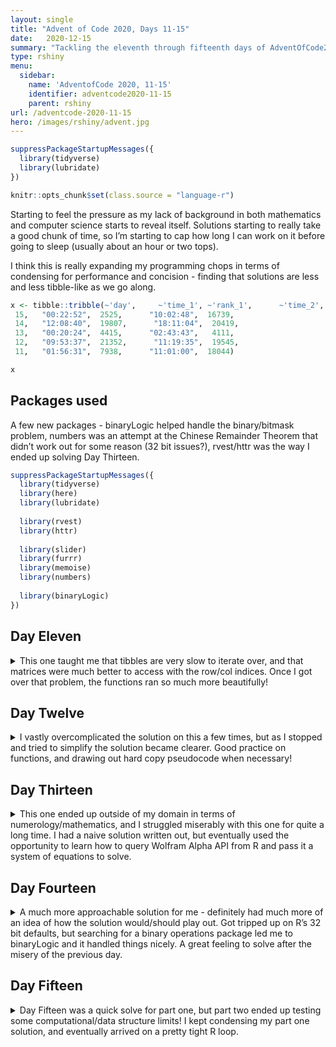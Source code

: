 ```yaml
---
layout: single
title: "Advent of Code 2020, Days 11-15"
date:   2020-12-15
summary: "Tackling the eleventh through fifteenth days of AdventOfCode2020: seating system, rain risk, shuttle search,  docking data, rambunctious recitation!"
type: rshiny
menu:
  sidebar:
    name: 'AdventofCode 2020, 11-15'
    identifier: adventcode2020-11-15
    parent: rshiny
url: /adventcode-2020-11-15
hero: /images/rshiny/advent.jpg
---
```


```r
suppressPackageStartupMessages({
  library(tidyverse)
  library(lubridate)
})

knitr::opts_chunk$set(class.source = "language-r")
```

Starting to feel the pressure as my lack of background in both mathematics and computer science starts to reveal itself. Solutions starting to really take a good chunk of time, so I'm starting to cap how long I can work on it before going to sleep (usually about an hour or two tops). 

I think this is really expanding my programming chops in terms of condensing for performance and concision - finding that solutions are less and less tibble-like as we go along. 

```r
x <- tibble::tribble(~'day',     ~'time_1', ~'rank_1',      ~'time_2', ~'rank_2', 
 15,   "00:22:52",  2525,      "10:02:48",  16739,
 14,   "12:08:40",  19807,      "18:11:04",  20419,
 13,   "00:20:24",  4415,      "02:43:43",   4111,
 12,   "09:53:37",  21352,      "11:19:35",  19545,
 11,   "01:56:31",  7938,      "11:01:00",  18044)

x
```

## Packages used

A few new packages - binaryLogic helped handle the binary/bitmask problem, numbers was an attempt at the Chinese Remainder Theorem that didn't work out for some reason (32 bit issues?), rvest/httr was the way I ended up solving Day Thirteen.

```r
suppressPackageStartupMessages({
  library(tidyverse)
  library(here)
  library(lubridate)
  
  library(rvest)
  library(httr)
  
  library(slider)
  library(furrr)
  library(memoise)
  library(numbers)
  
  library(binaryLogic)
})
```

## Day Eleven

<details>
<summary> This one taught me that tibbles are very slow to iterate over, and that matrices were much better to access with the row/col indices. Once I got over that problem, the functions ran so much more beautifully! </summary>


--- Description ---

> All decisions are based on the number of occupied seats adjacent to a given seat (one of the eight positions immediately up, down, left, right, or diagonal from the seat). The following rules are applied to every seat simultaneously:

>    If a seat is empty (L) and there are no occupied seats adjacent to it, the seat becomes occupied.
>    If a seat is occupied (#) and four or more seats adjacent to it are also occupied, the seat becomes empty.
>    Otherwise, the seat's state does not change.

--- Data ---
```r
input_11 <- read_lines("https://github.com/tanho63/advent_of_code/raw/master/2020/day-11.txt")
```

--- Cleaning ---

```r
seat_map <- tibble(col = input_11) %>% 
  mutate(col = str_split(col,"")) %>% 
  unnest_wider(col,names_sep = "_") %>% 
  mutate_all(~replace(.x,.x == ".",NA)) %>% 
  mutate_all(~replace(.x,.x == "L",0)) %>% 
  mutate_all(as.numeric)

seat_matrix <- as.matrix(seat_map)

seat_index <- seat_map %>% 
  rownames_to_column(var = "row_index") %>% 
  mutate(row_index = as.numeric(row_index)) %>% 
  pivot_longer(cols = -row_index,names_to = "column_index") %>% 
  mutate(column_index = parse_number(column_index))
```

Functions

```r
generate_adjacent <- function(row_index,column_index,seat_matrix){
  
  check <- seat_matrix[[row_index,column_index]]
  
  if(is.na(check)) return(NA)
  
  r <- c(row_index - 1, row_index, row_index + 1)
  c <- c(column_index -1, column_index, column_index + 1)
  
  x <- expand_grid(row = r,col = c) %>% 
    filter(!(row==row_index & col==column_index)) %>% 
    filter(between(row,1,nrow(seat_matrix)),between(col,1,ncol(seat_matrix))) %>% 
    mutate(value = map2_dbl(row,col,~seat_matrix[[.x,.y]])) %>% 
    filter(!is.na(value))
    
  return(x)
}

get_seat <- function(row,col,p1){
  p1[[row, col]]
}

count_occupied <- function(adjacent_seats,p1){

  if(is.logical(adjacent_seats)) return(NA)
  
  x <- adjacent_seats %>% 
    mutate(value = map2_dbl(.data$row,.data$col,get_seat,p1))
  
  sum(x$value,na.rm = TRUE)
}

```

--- Problem 1 ---

> Simulate your seating area by applying the seating rules repeatedly until no seats change state. How many seats end up occupied?

```r
p1_index <- seat_index %>% 
  mutate(adjacent_seats = future_map2(row_index,column_index,generate_adjacent,seat_matrix))

p1 <- seat_matrix
total_value <- sum(p1,na.rm = TRUE)
total_change <- 1
iteration <- 1
list_changes <- c()

while(total_change!=0){
  
  p1_index <- p1_index %>% 
    mutate(adjacent_status = future_map_dbl(adjacent_seats,count_occupied,p1),
           value = case_when(adjacent_status == 0 ~ 1,
                              adjacent_status >=4 ~ 0,
                              TRUE ~ value))
  
  p1 <- matrix(p1_index$value,nrow = nrow(seat_matrix), ncol = ncol(seat_matrix), byrow=TRUE)
  
  change <- sum(p1,na.rm = TRUE)
  total_change <- change - total_value
  total_value <- change
  
  list_changes <- c(list_changes,change)
  
  iteration <- iteration + 1
  
  print(iteration)
  
}
```
```r
change <- 2243
```
```r
change # last change
```

--- Problem 2 ---

> People don't just care about adjacent seats - they care about the first seat they can see in each of those eight directions!

So rewrite the adjacent seats function first, then rerun the loop and get seats etc. Trying matrices for faster speed.

Functions

```r
gen_los <- function(row_dir,col_dir,row_index,col_index,row_max,col_max,seat_matrix){
  if(!between(row_index + row_dir,1,row_max)) return(NULL)
  if(!between(col_index + col_dir,1,col_max)) return(NULL)
  
  value <- seat_matrix[[row_index + row_dir,col_index + col_dir]]
  
  if(!is.na(value)) return(list(row = row_index + row_dir, col = col_index + col_dir))
  
  new_rowindex <- row_index + row_dir
  new_colindex <- col_index + col_dir
  
  gen_los(row_dir,col_dir,new_rowindex,new_colindex,row_max,col_max,seat_matrix)
}

generate_los <- function(row_index,column_index,seat_matrix){
  
  check <- seat_matrix[row_index,column_index]
  
  if(is.na(check)) return(NA)
  
  r <- c(-1, 0, 1)
  c <- c(-1, 0, 1)
  
  x <- expand_grid(row = r,col = c) %>% 
    filter(!(row == 0 & col == 0))
  
  y <- map2_dfr(x$row,x$col,gen_los,row_index,column_index,nrow(seat_matrix),ncol(seat_matrix),seat_matrix)
  
  return(y)
}

get_seat2 <- function(row,col,iteration){
  p2[row,col]
}

count_occupied2 <- function(adjacent_seats,iteration){
  
  if(is.logical(adjacent_seats)) return(NA)
  
  x <- map2_dbl(adjacent_seats$row,adjacent_seats$col,get_seat2,iteration) 
  
  sum(x,na.rm = TRUE)
}
```

```r
p2_index <- seat_index %>% 
  mutate(row_index = as.numeric(row_index),
         adjacent_seats = future_map2(row_index,column_index,generate_los,seat_matrix))
```

```r
p2 <- seat_matrix
total_value2 <- sum(p2,na.rm = TRUE)
total_change2 <- 1
iteration2 <- 1
list_changes2 <- c()

while(total_change2!=0){
  
  p2_index <- p2_index %>% 
    mutate(adjacent_status = future_map_dbl(adjacent_seats,count_occupied2,iteration2),
           value = case_when(adjacent_status == 0 ~ 1,
                             adjacent_status >=5 ~ 0,
                             TRUE ~ value))
  
  p2 <- matrix(p2_index$value,nrow = nrow(seat_matrix), ncol = ncol(seat_matrix), byrow=TRUE)
  
  change2 <- sum(p2,na.rm = TRUE)
  total_change2 <- change2 - total_value2
  total_value2 <- change2
  
  list_changes2 <- c(list_changes2,change2)
  
  iteration2 <- iteration2 + 1
  
  print(iteration2)
  
}
```
```r
change2 <- 2027
```
```r
change2
```

</details>

## Day Twelve

<details>

<summary> I vastly overcomplicated the solution on this a few times, but as I stopped and tried to simplify the solution became clearer. Good practice on functions, and drawing out hard copy pseudocode when necessary! </summary>


--- Description ---

>The navigation instructions (your puzzle input) consists of a sequence of single-character actions paired with integer input values. After staring at them for a few minutes, you work out what they probably mean:
>
>    - Action N means to move north by the given value.
>    - Action S means to move south by the given value.
>    - Action E means to move east by the given value.
>    - Action W means to move west by the given value.
>    - Action L means to turn left the given number of degrees.
>    - Action R means to turn right the given number of degrees.
>    - Action F means to move forward by the given value in the direction the ship is currently facing.

--- Data --- 

```r
input_12 <- read_lines("https://github.com/tanho63/advent_of_code/blob/master/2020/day-12.txt")
```

--- Cleaning ---

```r
instructions <- tibble(instruction = input_12) %>%
  extract(instruction,into = c("instruction","num"),regex = "^([A-z])([0-9]+)",convert = TRUE)

```

--- Problem 1 ---

> Figure out where the navigation instructions lead. What is the Manhattan distance between that location and the ship's starting position?

Setting out some functions.

```r
move_nesw1 <- function(direction,value,current_position){
  
  switch(direction,
         "N" = current_position$y <- current_position$y + value,
         "E" = current_position$x <- current_position$x + value,
         "S" = current_position$y <- current_position$y - value,
         "W" = current_position$x <- current_position$x - value
         )
  return(current_position)
}

move_lr1 <- function(direction,value,current_position){
  switch(direction,
         "L" = current_position$direction <- current_position$direction + value,
         "R" = current_position$direction <- current_position$direction - value)
  
  if(current_position$direction >= 360) current_position$direction <- current_position$direction %% 360
  
  if(current_position$direction < 0) current_position$direction <- current_position$direction + 360
  
  return(current_position)
}

move_fb1 <- function(value,current_position){
  
  dir <- current_position$direction %>% as.character 
  
  switch (dir,
    '0' = current_position$x <- current_position$x + value,
    '90' = current_position$y <- current_position$y + value,
    '180' = current_position$x <- current_position$x - value,
    '270' = current_position$y <- current_position$y - value
  )
  
  return(current_position)
}

decide_move1 <- function(current_position,direction,value){
  
  switch(direction,
         "L" = ,
         "R" = move_lr1(direction,value,current_position),
         "F" = move_fb1(value,current_position),
         "N" = ,
         "E" = ,
         "S" = ,
         "W" = move_nesw1(direction,value,current_position))
}
```

Now run through the instructions:

```r
current_position <- list(
  direction = 0, # where 0 = East
  x = 0,
  y = 0
)
positions <- current_position

for(i in seq_len(nrow(instructions))){

  new_position <- decide_move1(current_position,instructions$instruction[[i]],instructions$num[[i]])
  
  positions <- bind_rows(positions,new_position)
  
  current_position <- new_position
}
```
```r
current_position <- list(direction = 90, x = -397, y = -399)
```
```r
current_position

abs(current_position$x) + abs(current_position$y)

```

--- Problem 2 ---

> Figure out where the navigation instructions actually lead. What is the Manhattan distance between that location and the ship's starting position?

Rewriting previous functions:

```r
move_waypoint_nesw <- function(direction,value,current_position){
  
  switch(direction,
         "N" = current_position$waypoint_y <- current_position$waypoint_y + value,
         "E" = current_position$waypoint_x <- current_position$waypoint_x + value,
         "S" = current_position$waypoint_y <- current_position$waypoint_y - value,
         "W" = current_position$waypoint_x <- current_position$waypoint_x - value
         )
  return(current_position)
}

move_waypoint_lr <- function(direction,value,current_position){

  new_position <- current_position
  
  if(value == 90){
    if(direction == "L"){
      new_position$waypoint_x <- current_position$waypoint_y * -1
      new_position$waypoint_y <- current_position$waypoint_x
    }
    if(direction == "R"){
      new_position$waypoint_x <- current_position$waypoint_y 
      new_position$waypoint_y <- current_position$waypoint_x * -1
    }
  }
  
  if(value == 180){
    new_position$waypoint_x <- current_position$waypoint_x * -1
    new_position$waypoint_y <- current_position$waypoint_y * -1
  }
  
  if(value == 270){
    if(direction == "R"){
      new_position$waypoint_x <- current_position$waypoint_y * -1
      new_position$waypoint_y <- current_position$waypoint_x
    }
    if(direction == "L"){
      new_position$waypoint_x <- current_position$waypoint_y 
      new_position$waypoint_y <- current_position$waypoint_x * -1
    }
  }
  
  return(new_position)
}

move_fb_waypoint <- function(value,current_position){
  
  dir <- current_position$direction %>% as.character 
  
  current_position$ship_x <- current_position$ship_x + (value * current_position$waypoint_x)
  current_position$ship_y <- current_position$ship_y + (value * current_position$waypoint_y)
  
  return(current_position)
}

decide_move2 <- function(current_position,direction,value){
  
  switch(direction,
         "L" = ,
         "R" = move_waypoint_lr(direction,value,current_position),
         "N" = ,
         "E" = ,
         "S" = ,
         "W" = move_waypoint_nesw(direction,value,current_position),
         "F" = move_fb_waypoint(value,current_position)
  )
}
```

```r
current_position <- list(
  waypoint_x = 10,
  waypoint_y = 1,
  ship_x = 0,
  ship_y = 0
)

positions <- current_position

for(i in seq_len(nrow(instructions))){

  new_position <- decide_move2(current_position,instructions$instruction[[i]],instructions$num[[i]])
  
  positions <- bind_rows(positions,new_position)
  
  current_position <- new_position
}
```
```r
current_position <- list(waypoint_x = 26, waypoint_y = 37, ship_x = -24417, ship_y = -15029)
```
```r
current_position

abs(current_position$ship_x) + abs(current_position$ship_y)
```

</details>

## Day Thirteen

<details> 
<summary> This one ended up outside of my domain in terms of numerology/mathematics, and I struggled miserably with this one for quite a long time. I had a naive solution written out, but eventually used the opportunity to learn how to query Wolfram Alpha API from R and pass it a system of equations to solve. </summary>

--- Description ---

> Your notes (your puzzle input) consist of two lines. The first line is your estimate of the earliest timestamp you could depart on a bus. The second line lists the bus IDs that are in service according to the shuttle company; entries that show x must be out of service, so you decide to ignore them.
> 
> To save time once you arrive, your goal is to figure out the earliest bus you can take to the airport. (There will be exactly one such bus.)

--- Data ---
```r
input_13 <- read_lines("https://github.com/tanho63/advent_of_code/blob/master/2020/day-13.txt")

input_13_e <- c("939","7,13,x,x,59,x,31,19")
```

---Cleaning---

```r
earliest_timestamp <- input_13[[1]] %>% as.numeric

earliest_timestamp_e <- input_13_e[[1]] %>% as.numeric

bus_departures <- tibble(id = input_13[[2]]) %>% 
  separate_rows(id,sep = ",")

bus_departures_e <- tibble(id = input_13_e[[2]]) %>% 
  separate_rows(id,sep = ",")
```

--- Problem 1 ---

```r
p1 <- bus_departures %>% 
  filter(id != "x") %>% 
  mutate(id = as.numeric(id)) %>% 
  mutate(next_departure = earliest_timestamp %/% id * id,
         next_departure = case_when(earliest_timestamp > next_departure ~ next_departure + id,
                                    TRUE ~ next_departure)) %>% 
  arrange(next_departure)
```
```r
earliest_timestamp <- 1006726
p1 <- structure(list(id = c(647, 23, 13, 37, 19, 29, 17, 41, 557), 
    next_departure = c(1006732, 1006733, 1006733, 1006733, 1006734, 
    1006735, 1006740, 1006755, 1007056)), row.names = c(NA, -9L
), class = c("tbl_df", "tbl", "data.frame"))
```
```r
head(p1)
p1$id[[1]] * (p1$next_departure[[1]] - earliest_timestamp)
```

--- Problem 2 ---

```r
p2 <- bus_departures %>% 
  mutate(offset = row_number()-1) %>% 
  filter(id != "x") %>% 
  mutate(id = as.numeric(id))

```

My naive solution looked like this:

```r
run_checks <- function(timestamp,id,offset){
  sum((timestamp+offset) %% id)
}

biggest_factor <- max(p2$id)

timestamp <- 100000000000000 %/% biggest_factor * biggest_factor

sum <- 1

while(sum!=0){
  timestamp <- timestamp+biggest_factor
  sum <- run_checks(timestamp,p2$id,p2$offset)
}

timestamp
```

While I was waiting for the first loop, I started reading solutions in other languages. I'm admittedly getting a little out of my depth, and noticed a) people talking about the naive/brute-force solution being incredibly slow even in a language like C, b) how many people looked up and implemented Chinese Remainder Theorem (some math concept I'd never heard of) and c) how many people just copied their problem into an online solver. 

I don't have the math chops to teach myself CRT at 1:30 am, so I decided to look around at some other options. 

Firstly, trying the {numbers} package I found on CRAN, which professed to have a `chinese()` function. 

```r
library(numbers)
options(scipen = 999)

chinese(p2$offset,p2$id)
```
```r
663851081414962
```

This ... seemed ... promising - but failed to pass muster as the solution.  

I futzed with this, thinking that I'd done it wrong and set things up incorrectly - but alas, no dice. 

Next, Reddit suggested Rosetta Code as a place to get functions in any programming language for CRT, so I toyed with that:

```r
mul_inv <- function(a, b)
{
  b0 <- b
  x0 <- 0L
  x1 <- 1L
 
  if (b == 1) return(1L)
  while(a > 1){
    q <- a/b
 
    t <- b
    b <- a %% b
    a <- t
 
    t <- x0
    x0 <- x1 - q*x0
    x1 <- t
  }
 
  if (x1 < 0) x1 <- x1 + b0
  return(x1)
}
 
chinese_remainder <- function(n, a)
{
  len <- length(n)
 
  prod <- 1L
  sum <- 0L
 
  for (i in 1:len) prod <- prod * n[i]
 
  for (i in 1:len){
    p <- prod / n[i]
    sum <- sum + a[i] * mul_inv(p, n[i]) * p
  }
 
  return(sum %% prod)
}
 
n <- p2$id
a <- p2$offset
 
chinese_remainder(n, a)
```
```r
502023422045264
```

but also no dice. I figure it's reaching R's bigint limits, or something, and causing rounding/float errors. 

Finally, I resorted to just getting old faithful, Wolfram Alpha, to solve the system of equations.

I'm an honorable cheat though: I figured I'd limit myself to learning and using the Wolfram Alpha API instead. 

Here's some of my standard set of packages for interacting with APIs:
```r
library(httr)
library(glue)
library(xml2)
library(rvest)
```

You need to sign up for an API app ID, which is free but limited to 2000 queries per month. https://products.wolframalpha.com/api

I've got my apikey saved as a system environment variable, there are other ways to handle the secret (rstudioapi, keyring, etc)

```r
apikey <- Sys.getenv("wolfram_alpha")
```

Create the system of equations and reduce it into a single comma separated string

```r
equations <- glue::glue("(x + {p2$offset}) mod {p2$id}=0") %>% paste(collapse = ",")
```

Send the equations and the apikey as html query parameters in a GET request

```r
response <- httr::GET("http://api.wolframalpha.com/v2/query",
               query = list(input = equations,
                            appid = apikey))
```

Parse the response, drilling down to the plaintext.

```r
resp_content <- content(response,as = "parsed")

plaintext <- resp_content %>% 
  html_nodes("plaintext") %>% 
  html_text()
```
```r
plaintext <- c("{(x + 0) mod 23 = 0, (x + 13) mod 41 = 0, (x + 23) mod 647 = 0, (x + 41) mod 13 = 0, (x + 42) mod 19 = 0, (x + 52) mod 29 = 0, (x + 54) mod 557 = 0, (x + 60) mod 37 = 0, (x + 71) mod 17 = 0}", 
"{x mod 23 = 0, (x + 13) mod 41 = 0, (x + 23) mod 647 = 0, (x + 41) mod 13 = 0, (x + 42) mod 19 = 0, (x + 52) mod 29 = 0, (x + 54) mod 557 = 0, (x + 60) mod 37 = 0, (x + 71) mod 17 = 0}", 
"{x - 23 floor(x/23) = 0, -41 floor((x + 13)/41) + x + 13 = 0, -647 floor((x + 23)/647) + x + 23 = 0, -13 floor((x + 2)/13) + x + 2 = 0, -19 floor((x + 4)/19) + x + 4 = 0, -29 floor((x + 23)/29) + x + 23 = 0, -557 floor((x + 54)/557) + x + 54 = 0, -37 floor((x + 23)/37) + x + 23 = 0, -17 floor((x + 3)/17) + x + 3 = 0}", 
"x = 1531146567793219 n + 867295486378319, n element Z")
```
```r
plaintext 
```

</details>

## Day Fourteen

<details>

<summary> A much more approachable solution for me - definitely had much more of an idea of how the solution would/should play out. Got tripped up on R's 32 bit defaults, but searching for a binary operations package led me to binaryLogic and it handled things nicely. A great feeling to solve after the misery of the previous day. </summary>

Day fourteen - Docking Data!

--- Description ---

> The initialization program (your puzzle input) can either update the bitmask or write a value to memory. Values and memory addresses are both 36-bit unsigned integers. For example, ignoring bitmasks for a moment, a line like mem[8] = 11 would write the value 11 to memory address 8.

--- Data ---
```r
input_14 <- read_lines("https://github.com/tanho63/advent_of_code/raw/master/2020/day-14-example1.txt")

input_14_e1 <- read_lines("https://github.com/tanho63/advent_of_code/raw/master/2020/day-14-example1.txt")
```

--- Problem 1 ---

So I think I'll try super-assigning into a global "current_mask" and "current_memory" list, and create functions to update the mask and to write into the memory list. 

```r
current_mask <- list()
current_memory <- numeric()

choose_function <- function(instruction){
  
  if(str_detect(instruction,"mask")) update_mask(instruction)
  
  if(str_detect(instruction,"mem")) write_memory(instruction)
}

update_mask <- function(instruction){
  
  mask <- str_remove(instruction, "mask = ") %>% str_split("") %>% unlist()
  
  mask_locations <- str_which(mask,"X",negate = TRUE)

  current_mask <<- list(
    location = mask_locations,
    value = mask[mask_locations] %>% as.integer()
  )
  
  return(current_mask)
}

update_mask(input_14_e1[1])
```
```r
list(location = c(30L, 35L), value = 1:0)
```
```r
write_memory <- function(instruction){
  
  mem_instruction <- str_split(instruction," = ") %>% unlist()
  
  mem_location <- parse_number(mem_instruction[[1]])
  
  mem_value <- parse_integer(mem_instruction[[2]]) %>% 
    as.binary(signed = TRUE, size = 5)
  
  mem_value[current_mask$location+4] <- current_mask$value
  
  mem_value <- as.numeric(mem_value)
  
  current_memory[[mem_location]]<<-mem_value
  
  return(mem_value)
}
write_memory(input_14_e1[2])
```
```r
73
```
```r
walk(input_14,choose_function)

sum(current_memory %>% unlist(),na.rm = TRUE)
```
```r
10035335144140
```

--- Problem 2 ---

```r
input_14_e2 <- read_lines("https://github.com/tanho63/advent_of_code/raw/master/2020/day-14-example2.txt")
```

> Instead, it acts as a memory address decoder. Immediately before a value is written to memory, each bit in the bitmask modifies the corresponding bit of the destination memory address in the following way:
>
>    - If the bitmask bit is 0, the corresponding memory address bit is unchanged.
>    - If the bitmask bit is 1, the corresponding memory address bit is overwritten with 1.
>    - If the bitmask bit is X, the corresponding memory address bit is floating.

This suggests a revised "mask decoder" function:

```r
instruction <- input_14_e2[1]

update_decoder <- function(instruction){
  
  mask <- str_remove(instruction, "mask = ") %>% str_split("") %>% unlist()
  
  overwrite_locations <- str_which(mask,"1")

  float_locations <- str_which(mask,"X")
  
  current_mask <<- list(
    overwrite = overwrite_locations,
    float = float_locations)
  
  return(current_mask)
}

update_decoder(instruction)
```
```r
list(overwrite = c(32L, 35L), float = c(31L, 36L))
```

> A floating bit is not connected to anything and instead fluctuates unpredictably. In practice, this means the floating bits will take on all possible values, potentially causing many memory addresses to be written all at once!

So instead of masking what the value is, the address being written to is "masked" by floats. I'll try to use expand_grid to get all the combination of float values. 

```r
instruction <- input_14_e2[2]
current_memory <- tibble()

write_memory_two <- function(instruction){
  
  mem_instruction <- str_split(instruction," = ") %>% unlist()
  
  mem_location <- parse_number(mem_instruction[[1]]) %>% 
    as.binary(signed = TRUE, size = 5)
  
  mem_location[current_mask$overwrite+4] <- 1
    
  x <- tibble(float_locations = current_mask$float + 4,
              float_values = list(c(0,1))) %>% 
    deframe() %>% 
    expand.grid() 
    
  mem_locations <- pmap(x,~ {mem_location[current_mask$float +4] <- c(...); as.numeric(mem_location)}) %>% unlist()
    
  mem_value <- parse_integer(mem_instruction[[2]])
    
  current_memory <<- bind_rows(current_memory,
                               tibble(mem_locations = mem_locations,
                                      mem_value = mem_value))
  return(current_memory)
}

write_memory_two(instruction)
```
```r
structure(list(mem_locations = c(26, 58, 27, 59, 26, 58, 27, 
59), mem_value = c(100L, 100L, 100L, 100L, 100L, 100L, 100L, 
100L)), row.names = c(NA, -8L), class = c("tbl_df", "tbl", "data.frame"
))
```

```r
current_memory <- tibble()
current_mask <- list()

choose_operation <- function(instruction){
  
  if(str_detect(instruction,"mask")) update_decoder(instruction)
  
  if(str_detect(instruction,"mem")) write_memory_two(instruction)
}

walk(input_14,choose_operation)

current_memory %>% 
  group_by(mem_locations) %>% 
  slice_tail() %>% 
  ungroup() %>% 
  pull(mem_value) %>% 
  sum()
```
```r
3817372618036
```

Ran into some memory overflow issues, so decided to just save all the instructions and slice tail later. (In hindsight, that's probably more R-like anyway)

</details>

## Day Fifteen

<details>
<summary> Day Fifteen was a quick solve for part one, but part two ended up testing some computational/data structure limits! I kept condensing my part one solution, and eventually arrived on a pretty tight R loop. </summary>

--- Description ---

> So, after the starting numbers, each turn results in that player speaking aloud either 0 (if the last number is new) or an age (if the last number is a repeat).

--- Data ---

```r
input_15 <- c(15,12,0,14,3,1)
```

--- Problem 1 ---

```r
p1 <- tibble(index = 1:6,value = input_15) %>% 
  bind_rows(list(index = 7:2020))

find_next <- function(i){
  prev <- p1$value[i - 1]
  new <- 0
  
  if(prev %in% p1$value[-(i-1)]) {
    new <- p1 %>% 
      filter(prev == value) %>% 
      slice_tail(n = 2) %>% 
      pull(index) %>% 
      diff()
    }
  
  p1$value[i] <<- new
}

walk(7:2020,find_next)
tail(p1$value,1)
```
```r
249
```

--- Problem 2 ---

30,000,000 iterations slows this down heck of a lot! 

Listing changes I made to first solution: 

- instead of storing what each iteration said, store when each number was last said
- reconfigure to store a vector of previous value and a second vector of value before previous value
- pre-emptively build out the previous vectors to 100,000 long - if overflow, increase incrementally - this avoids copy on modify
- pass solutions from prev_1 to prev_2 by location
- don't recalculate indexes twice for each loop - pre-set it before the loop and then do it at the end of loop
- superassigning is slow, move the superassigned thing inside the function
- tibbles are slow. matrices are slow. data.table is slow in this context too. 

```r

find_next2 <- function(p1, range) {
  
  p2 <- p1 %>% 
    group_by(value) %>% 
    slice_tail(n=2) %>%
    mutate(rank = rank(desc(index))) %>% 
    ungroup() %>% 
    pivot_wider(names_from = rank, names_prefix = "prev_",values_from = index) %>% 
    arrange(value) %>% 
    left_join(
      y = .,
      x = tibble(value = 0:100000),
      by = 'value'
    )
  
  value <- p2$value %>% as.integer()
  
  prev_1 <- p2$prev_1
  
  prev_2 <- p2$prev_2
  
  index <- which(prev_1 == max(prev_1,na.rm=TRUE))
  
  for (i in range) {
    
    prev_value <- prev_2[index]
    index <- 1
    
    if(!is.na(prev_value)) index <- i - prev_value
    
    prev_2[index] <- prev_1[index]
    prev_1[index] <- i
    
    # if(i %% 1000000 ==0) message(i)
  }
  
  # Return the last value
  return(index - 1)
}
tictoc::tic()
find_next2(p1,2021:30000000)
tictoc::toc()
```
```r
41687
message("11.85 sec elapsed")
```



<details>
